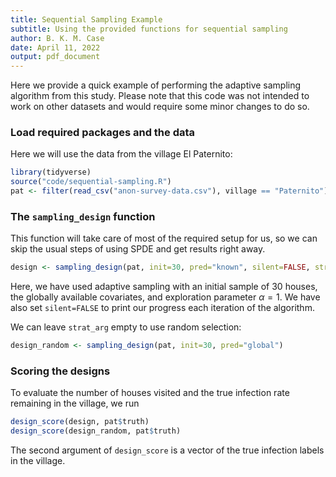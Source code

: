 ```yaml
---
title: Sequential Sampling Example
subtitle: Using the provided functions for sequential sampling
author: B. K. M. Case
date: April 11, 2022
output: pdf_document
---
```


Here we provide a quick example of performing the adaptive sampling algorithm from this study. 
Please note that this code was not intended to work on other datasets and would require some minor changes to do so.

### Load required packages and the data

Here we will use the data from the village El Paternito:

```r
library(tidyverse)
source("code/sequential-sampling.R")
pat <- filter(read_csv("anon-survey-data.csv"), village == "Paternito")
```

### The `sampling_design` function

This function will take care of most of the required setup for us, so we can skip the usual steps of using SPDE and get results right away.

```r
design <- sampling_design(pat, init=30, pred="known", silent=FALSE, strat_arg=list(alpha=0.5))
```

Here, we have used adaptive sampling with an initial sample of 30 houses, the globally available covariates, and exploration parameter $\alpha=1$. 
We have also set `silent=FALSE` to print our progress each iteration of the algorithm.

We can leave `strat_arg` empty to use random selection:

```r
design_random <- sampling_design(pat, init=30, pred="global")
```

### Scoring the designs

To evaluate the number of houses visited and the true infection rate remaining in the village, we run 

```r
design_score(design, pat$truth)
design_score(design_random, pat$truth)
```

The second argument of `design_score` is a vector of the true infection labels in the village.
